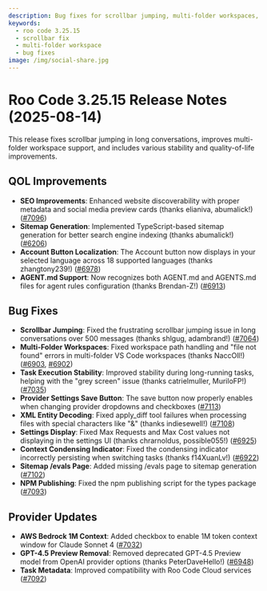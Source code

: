 ```yaml
---
description: Bug fixes for scrollbar jumping, multi-folder workspaces, provider settings, and various stability improvements.
keywords:
  - roo code 3.25.15
  - scrollbar fix
  - multi-folder workspace
  - bug fixes
image: /img/social-share.jpg
---
```


# Roo Code 3.25.15 Release Notes (2025-08-14)

This release fixes scrollbar jumping in long conversations, improves multi-folder workspace support, and includes various stability and quality-of-life improvements.

## QOL Improvements

* **SEO Improvements**: Enhanced website discoverability with proper metadata and social media preview cards (thanks elianiva, abumalick!) ([#7096](https://github.com/RooCodeInc/Roo-Code/pull/7096))
* **Sitemap Generation**: Implemented TypeScript-based sitemap generation for better search engine indexing (thanks abumalick!) ([#6206](https://github.com/RooCodeInc/Roo-Code/pull/6206))
* **Account Button Localization**: The Account button now displays in your selected language across 18 supported languages (thanks zhangtony239!) ([#6978](https://github.com/RooCodeInc/Roo-Code/pull/6978))
* **AGENT.md Support**: Now recognizes both AGENT.md and AGENTS.md files for agent rules configuration (thanks Brendan-Z!) ([#6913](https://github.com/RooCodeInc/Roo-Code/pull/6913))

## Bug Fixes

* **Scrollbar Jumping**: Fixed the frustrating scrollbar jumping issue in long conversations over 500 messages (thanks shlgug, adambrand!) ([#7064](https://github.com/RooCodeInc/Roo-Code/pull/7064))
* **Multi-Folder Workspaces**: Fixed workspace path handling and "file not found" errors in multi-folder VS Code workspaces (thanks NaccOll!) ([#6903](https://github.com/RooCodeInc/Roo-Code/pull/6903), [#6902](https://github.com/RooCodeInc/Roo-Code/pull/6902))
* **Task Execution Stability**: Improved stability during long-running tasks, helping with the "grey screen" issue (thanks catrielmuller, MuriloFP!) ([#7035](https://github.com/RooCodeInc/Roo-Code/pull/7035))
* **Provider Settings Save Button**: The save button now properly enables when changing provider dropdowns and checkboxes ([#7113](https://github.com/RooCodeInc/Roo-Code/pull/7113))
* **XML Entity Decoding**: Fixed apply_diff tool failures when processing files with special characters like "&" (thanks indiesewell!) ([#7108](https://github.com/RooCodeInc/Roo-Code/pull/7108))
* **Settings Display**: Fixed Max Requests and Max Cost values not displaying in the settings UI (thanks chrarnoldus, possible055!) ([#6925](https://github.com/RooCodeInc/Roo-Code/pull/6925))
* **Context Condensing Indicator**: Fixed the condensing indicator incorrectly persisting when switching tasks (thanks f14XuanLv!) ([#6922](https://github.com/RooCodeInc/Roo-Code/pull/6922))
* **Sitemap /evals Page**: Added missing /evals page to sitemap generation ([#7102](https://github.com/RooCodeInc/Roo-Code/pull/7102))
* **NPM Publishing**: Fixed the npm publishing script for the types package ([#7093](https://github.com/RooCodeInc/Roo-Code/pull/7093))

## Provider Updates

* **AWS Bedrock 1M Context**: Added checkbox to enable 1M token context window for Claude Sonnet 4 ([#7032](https://github.com/RooCodeInc/Roo-Code/pull/7032))
* **GPT-4.5 Preview Removal**: Removed deprecated GPT-4.5 Preview model from OpenAI provider options (thanks PeterDaveHello!) ([#6948](https://github.com/RooCodeInc/Roo-Code/pull/6948))
* **Task Metadata**: Improved compatibility with Roo Code Cloud services ([#7092](https://github.com/RooCodeInc/Roo-Code/pull/7092))